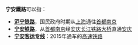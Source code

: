 '''宁安鐵路'''可以指：
* '''[[沪宁铁路|沪宁铁路]]'''，国民政府时期从[[上海|上海]]通往[[首都|首都]][[南京|南京]]
* '''[[宁安铁路|宁安铁路]]'''，从[[首都|首都]][[南京|南京]]经[[安庆长江铁路大桥|安庆长江铁路大桥]]直通[[安庆|安庆]]
* '''[[宁安客运专线|宁安客运专线]]'''：2015年通车的[[中国高速铁路|高速铁路]]

{{dab|N|Cat=四字建築物消歧義}}